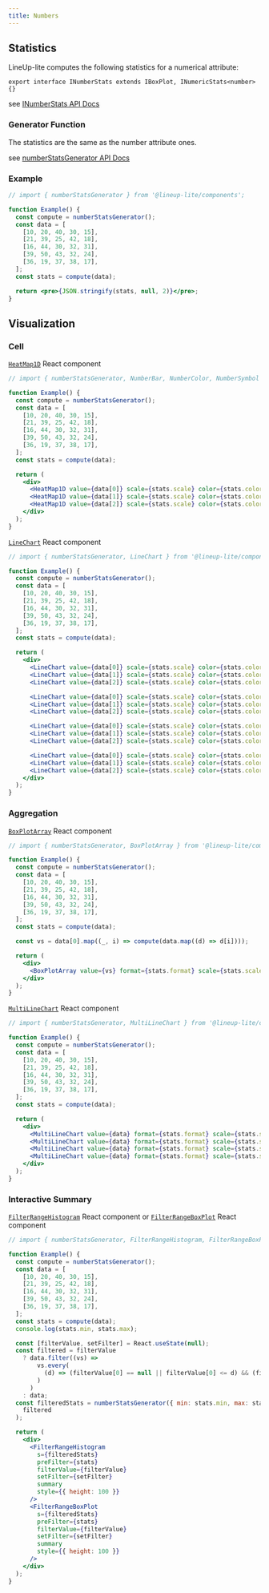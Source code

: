 ```yaml
---
title: Numbers
---
```


## Statistics

LineUp-lite computes the following statistics for a numerical attribute:

```tsx
export interface INumberStats extends IBoxPlot, INumericStats<number> {}
```

see [INumberStats API Docs](https://lineup-lite.js.org/api/components/interfaces/inumberstats.html)

### Generator Function

The statistics are the same as the number attribute ones.

see [numberStatsGenerator API Docs](https://lineup-lite.js.org/api/components/modules.html#numberstatsgenerator)

### Example

```jsx live
// import { numberStatsGenerator } from '@lineup-lite/components';

function Example() {
  const compute = numberStatsGenerator();
  const data = [
    [10, 20, 40, 30, 15],
    [21, 39, 25, 42, 18],
    [16, 44, 30, 32, 31],
    [39, 50, 43, 32, 24],
    [36, 19, 37, 38, 17],
  ];
  const stats = compute(data);

  return <pre>{JSON.stringify(stats, null, 2)}</pre>;
}
```

## Visualization

### Cell

[`HeatMap1D`](https://lineup-lite.js.org/api/components/modules.html#heatmap1d) React component

```jsx live
// import { numberStatsGenerator, NumberBar, NumberColor, NumberSymbol } from '@lineup-lite/components';

function Example() {
  const compute = numberStatsGenerator();
  const data = [
    [10, 20, 40, 30, 15],
    [21, 39, 25, 42, 18],
    [16, 44, 30, 32, 31],
    [39, 50, 43, 32, 24],
    [36, 19, 37, 38, 17],
  ];
  const stats = compute(data);

  return (
    <div>
      <HeatMap1D value={data[0]} scale={stats.scale} color={stats.color} format={stats.format} />
      <HeatMap1D value={data[1]} scale={stats.scale} color={stats.color} format={stats.format} />
      <HeatMap1D value={data[2]} scale={stats.scale} color={stats.color} format={stats.format} />
    </div>
  );
}
```

[`LineChart`](https://lineup-lite.js.org/api/components/modules.html#linechart) React component

```jsx live
// import { numberStatsGenerator, LineChart } from '@lineup-lite/components';

function Example() {
  const compute = numberStatsGenerator();
  const data = [
    [10, 20, 40, 30, 15],
    [21, 39, 25, 42, 18],
    [16, 44, 30, 32, 31],
    [39, 50, 43, 32, 24],
    [36, 19, 37, 38, 17],
  ];
  const stats = compute(data);

  return (
    <div>
      <LineChart value={data[0]} scale={stats.scale} color={stats.color} format={stats.format} style={{ height: 25 }} />
      <LineChart value={data[1]} scale={stats.scale} color={stats.color} format={stats.format} style={{ height: 25 }} />
      <LineChart value={data[2]} scale={stats.scale} color={stats.color} format={stats.format} style={{ height: 25 }} />

      <LineChart value={data[0]} scale={stats.scale} color={stats.color} format={stats.format} style={{ height: 25 }} fill/>
      <LineChart value={data[1]} scale={stats.scale} color={stats.color} format={stats.format} style={{ height: 25 }} fill/>
      <LineChart value={data[2]} scale={stats.scale} color={stats.color} format={stats.format} style={{ height: 25 }} fill/>

      <LineChart value={data[0]} scale={stats.scale} color={stats.color} format={stats.format} style={{ height: 25 }} gradient/>
      <LineChart value={data[1]} scale={stats.scale} color={stats.color} format={stats.format} style={{ height: 25 }} gradient/>
      <LineChart value={data[2]} scale={stats.scale} color={stats.color} format={stats.format} style={{ height: 25 }} gradient/>

      <LineChart value={data[0]} scale={stats.scale} color={stats.color} format={stats.format} style={{ height: 25 }} fill gradient/>
      <LineChart value={data[1]} scale={stats.scale} color={stats.color} format={stats.format} style={{ height: 25 }} fill gradient/>
      <LineChart value={data[2]} scale={stats.scale} color={stats.color} format={stats.format} style={{ height: 25 }} fill gradient/>
    </div>
  );
}
```

### Aggregation

[`BoxPlotArray`](https://lineup-lite.js.org/api/components/modules.html#boxplotarray) React component

```jsx live
// import { numberStatsGenerator, BoxPlotArray } from '@lineup-lite/components';

function Example() {
  const compute = numberStatsGenerator();
  const data = [
    [10, 20, 40, 30, 15],
    [21, 39, 25, 42, 18],
    [16, 44, 30, 32, 31],
    [39, 50, 43, 32, 24],
    [36, 19, 37, 38, 17],
  ];
  const stats = compute(data);

  const vs = data[0].map((_, i) => compute(data.map((d) => d[i])));

  return (
    <div>
      <BoxPlotArray value={vs} format={stats.format} scale={stats.scale} color={stats.color} style={{ height: 100 }} />
    </div>
  );
}
```


[`MultiLineChart`](https://lineup-lite.js.org/api/components/modules.html#multilinechart) React component

```jsx live
// import { numberStatsGenerator, MultiLineChart } from '@lineup-lite/components';

function Example() {
  const compute = numberStatsGenerator();
  const data = [
    [10, 20, 40, 30, 15],
    [21, 39, 25, 42, 18],
    [16, 44, 30, 32, 31],
    [39, 50, 43, 32, 24],
    [36, 19, 37, 38, 17],
  ];
  const stats = compute(data);

  return (
    <div>
      <MultiLineChart value={data} format={stats.format} scale={stats.scale} color={stats.color} style={{ height: 100 }} />
      <MultiLineChart value={data} format={stats.format} scale={stats.scale} color={stats.color} style={{ height: 100 }} fill />
      <MultiLineChart value={data} format={stats.format} scale={stats.scale} color={stats.color} style={{ height: 100 }} gradient/>
      <MultiLineChart value={data} format={stats.format} scale={stats.scale} color={stats.color} style={{ height: 100 }} fill gradient/>
    </div>
  );
}
```

### Interactive Summary

[`FilterRangeHistogram`](https://lineup-lite.js.org/api/components/modules.html#filterrangehistogram) React component or
[`FilterRangeBoxPlot`](https://lineup-lite.js.org/api/components/modules.html#filterrangeboxplot) React component

```jsx live
// import { numberStatsGenerator, FilterRangeHistogram, FilterRangeBoxPlot } from '@lineup-lite/components';

function Example() {
  const compute = numberStatsGenerator();
  const data = [
    [10, 20, 40, 30, 15],
    [21, 39, 25, 42, 18],
    [16, 44, 30, 32, 31],
    [39, 50, 43, 32, 24],
    [36, 19, 37, 38, 17],
  ];
  const stats = compute(data);
  console.log(stats.min, stats.max);

  const [filterValue, setFilter] = React.useState(null);
  const filtered = filterValue
    ? data.filter((vs) =>
        vs.every(
          (d) => (filterValue[0] == null || filterValue[0] <= d) && (filterValue[1] == null || d <= filterValue[1])
        )
      )
    : data;
  const filteredStats = numberStatsGenerator({ min: stats.min, max: stats.max, numberOfBins: stats.hist.length })(
    filtered
  );

  return (
    <div>
      <FilterRangeHistogram
        s={filteredStats}
        preFilter={stats}
        filterValue={filterValue}
        setFilter={setFilter}
        summary
        style={{ height: 100 }}
      />
      <FilterRangeBoxPlot
        s={filteredStats}
        preFilter={stats}
        filterValue={filterValue}
        setFilter={setFilter}
        summary
        style={{ height: 100 }}
      />
    </div>
  );
}
```
